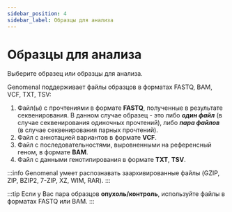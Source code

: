 ```yaml
---
sidebar_position: 4
sidebar_label: Образцы для анализа
---
```


# Образцы для анализа

Выберите образец или образцы для анализа.

Genomenal поддерживает файлы образцов в форматах FASTQ, BAM, VCF, TXT, TSV:
1. Файл(ы) с прочтениями в формате **FASTQ**, полученные в результате секвенирования. В данном случае образец - это либо ***один файл*** (в случае секвенирования одиночных прочтений), либо ***пара файлов*** (в случае секвенирования парных прочтений).
2. Файл с аннотацией вариантов в формате **VCF**.
3. Файл с последовательностями, выровненными на референсный геном, в формате **BAM**.
4. Файл с данными генотипирования в формате **TXT**, **TSV**.

:::info
Genomenal умеет распознавать заархивированные файлы (GZIP, ZIP, BZIP2, 7-ZIP, XZ, WIM, RAR).
:::

:::tip
Если у Вас пара образцов **опухоль/контроль**, используйте файлы в форматах FASTQ или BAM.
:::


<TipForCNV />
